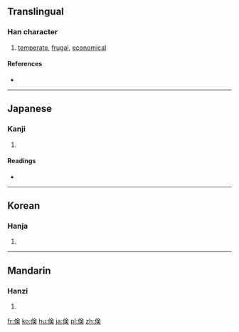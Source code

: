 {{also|儉}}
==Translingual==

===Han character===
{{Han char|rn=9|rad=人|as=08|sn=10|four=|canj=OOMO,XOOMO|ids=⿰亻㑒}}

# [[temperate]], [[frugal]], [[economical]]

====References====
* {{Han ref|kx=0109.171|dkj=00823|dj=0233.040|hdz=10181.011|uh=5039|ud=20537}}

----

==Japanese==

===Kanji===
{{ja-kanji|grade=c|rs=人08|style=s|kyu=儉}}

# {{defn|lang=ja|sort=人08}}

====Readings====
* {{ja-readings|goon=[[げん]] (gen) {{non-joyo-reading}}|kanon=[[けん]] (ken)|kun=[[つずまやか]] (tsuzumayaka)}}

----

==Korean==

===Hanja===
{{ko-hanja|hangeul=검|rv=geom|mr=kŏm}}

# {{defn|lang=ko|sort=人08}}

----

==Mandarin==

===Hanzi===
{{cmn-hanzi|pin=[[jiǎn]] ([[jian3]])|wg=chien<sup>3</sup>}}

# {{defn|lang=cmn|sort=人08}}

[[fr:倹]]
[[ko:倹]]
[[hu:倹]]
[[ja:倹]]
[[pl:倹]]
[[zh:倹]]